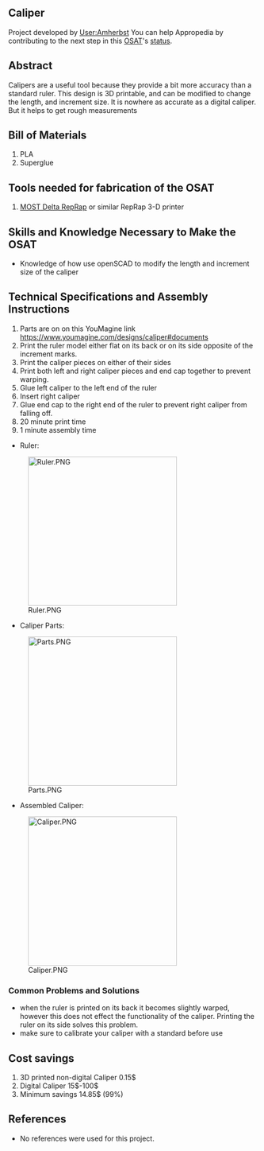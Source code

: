 
==Caliper ==
Project developed by [[User:Amherbst]]
{{Statusboxtop}}
{{status-design}}
{{status-prototype}}
You can help Appropedia by contributing to the next step in this [[OSAT]]'s [[:Category:Status|status]].
{{boxbottom}}

==Abstract==
Calipers are a useful tool because they provide a bit more accuracy than a standard ruler. This design is 3D printable, and can be modified to change the length, and increment size. It is nowhere as accurate as a digital caliper. But it helps to get rough measurements

== Bill of Materials==
# PLA
# Superglue

== Tools needed for fabrication of the OSAT==
# [[Athena Build Overview| MOST Delta RepRap]] or similar RepRap 3-D printer

== Skills and Knowledge Necessary to Make the OSAT ==
* Knowledge of how use openSCAD to modify the length and increment size of the caliper

== Technical Specifications and Assembly Instructions==
# Parts are on on this YouMagine link https://www.youmagine.com/designs/caliper#documents
# Print the ruler model either flat on its back or on its side opposite of the increment marks.
# Print the caliper pieces on either of their sides
# Print both left and right caliper pieces and end cap together to prevent warping. 
# Glue left caliper to the left end of the ruler
# Insert right caliper 
# Glue end cap to the right end of the ruler to prevent right caliper from falling off.
# 20 minute print time
# 1 minute assembly time

* Ruler:
[[Image:Ruler.PNG|300px|left]]












* Caliper Parts:
[[Image:Parts.PNG|300px|left]]
















* Assembled Caliper:
[[Image:Caliper.PNG|300px|left]]











=== Common Problems and Solutions===
* when the ruler is printed on its back it becomes slightly warped, however this does not effect the functionality of the caliper. Printing the ruler on its side solves this problem.
* make sure to calibrate your caliper with a standard before use

== Cost savings==
# 3D printed non-digital Caliper 0.15$
# Digital Caliper 15$-100$
# Minimum savings 14.85$ (99%)

==References==

* No references were used for this project.